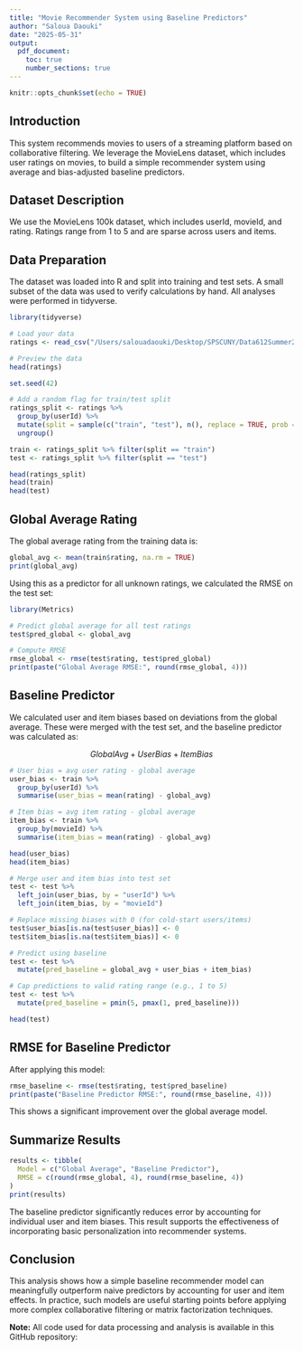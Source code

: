 ```yaml
---
title: "Movie Recommender System using Baseline Predictors"
author: "Saloua Daouki"
date: "2025-05-31"
output: 
  pdf_document:
    toc: true
    number_sections: true
---
```


```r
knitr::opts_chunk$set(echo = TRUE)
```

## Introduction

This system recommends movies to users of a streaming platform based on collaborative filtering. We leverage the MovieLens dataset, which includes user ratings on movies, to build a simple recommender system using average and bias-adjusted baseline predictors.


## Dataset Description

We use the MovieLens 100k dataset, which includes userId, movieId, and rating. Ratings range from 1 to 5 and are sparse across users and items.

## Data Preparation

The dataset was loaded into R and split into training and test sets. A small subset of the data was used to verify calculations by hand. All analyses were performed in tidyverse.

```r
library(tidyverse)

# Load your data
ratings <- read_csv("/Users/salouadaouki/Desktop/SPSCUNY/Data612Summer25/Project1/ratings_for_additional_users.csv")

# Preview the data
head(ratings)
```


```r
set.seed(42)

# Add a random flag for train/test split
ratings_split <- ratings %>%
  group_by(userId) %>%
  mutate(split = sample(c("train", "test"), n(), replace = TRUE, prob = c(0.8, 0.2))) %>%
  ungroup()

train <- ratings_split %>% filter(split == "train")
test <- ratings_split %>% filter(split == "test")

head(ratings_split)
head(train)
head(test)
```

## Global Average Rating

The global average rating from the training data is:

```r
global_avg <- mean(train$rating, na.rm = TRUE)
print(global_avg)
```

Using this as a predictor for all unknown ratings, we calculated the RMSE on the test set:


```r
library(Metrics)

# Predict global average for all test ratings
test$pred_global <- global_avg

# Compute RMSE
rmse_global <- rmse(test$rating, test$pred_global)
print(paste("Global Average RMSE:", round(rmse_global, 4)))
```


## Baseline Predictor 

We calculated user and item biases based on deviations from the global average. These were merged with the test set, and the baseline predictor was calculated as:

$$
Global Avg + User Bias + Item Bias
$$

```r
# User bias = avg user rating - global average
user_bias <- train %>%
  group_by(userId) %>%
  summarise(user_bias = mean(rating) - global_avg)

# Item bias = avg item rating - global average
item_bias <- train %>%
  group_by(movieId) %>%
  summarise(item_bias = mean(rating) - global_avg)

head(user_bias)
head(item_bias)
```


```r
# Merge user and item bias into test set
test <- test %>%
  left_join(user_bias, by = "userId") %>%
  left_join(item_bias, by = "movieId")

# Replace missing biases with 0 (for cold-start users/items)
test$user_bias[is.na(test$user_bias)] <- 0
test$item_bias[is.na(test$item_bias)] <- 0

# Predict using baseline
test <- test %>%
  mutate(pred_baseline = global_avg + user_bias + item_bias)

# Cap predictions to valid rating range (e.g., 1 to 5)
test <- test %>%
  mutate(pred_baseline = pmin(5, pmax(1, pred_baseline)))

head(test)
```

## RMSE for Baseline Predictor

After applying this model:

```r
rmse_baseline <- rmse(test$rating, test$pred_baseline)
print(paste("Baseline Predictor RMSE:", round(rmse_baseline, 4)))
```

This shows a significant improvement over the global average model.

## Summarize Results


```r
results <- tibble(
  Model = c("Global Average", "Baseline Predictor"),
  RMSE = c(round(rmse_global, 4), round(rmse_baseline, 4))
)
print(results)
```

The baseline predictor significantly reduces error by accounting for individual user and item biases. This result supports the effectiveness of incorporating basic personalization into recommender systems.

## Conclusion

This analysis shows how a simple baseline recommender model can meaningfully outperform naive predictors by accounting for user and item effects. In practice, such models are useful starting points before applying more complex collaborative filtering or matrix factorization techniques.

**Note:** All code used for data processing and analysis is available in this GitHub repository:




